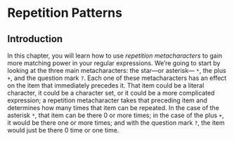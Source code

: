 # Repetition Patterns {#repetion}

## Introduction

In this chapter, you will learn how to use _repetition metacharacters_ to gain more 
matching power in your regular expressions. We're going to start by looking at 
the three main metacharacters: the star---or asterisk--- `*`, the plus `+`, and 
the question mark `?`. Each one of these metacharacters has an effect on the item 
that immediately precedes it. That item could be a literal character, it could be 
a character set, or it could be a more complicated expression; a repetition 
metacharacter takes that preceding item and determines how many times that item 
can be repeated. In the case of the asterisk `*`, that item can be there 0 or 
more times; in the case of the plus `+`, it would be there one or more times; 
and with the question mark `?`, the item would just be there 0 time or one time.


